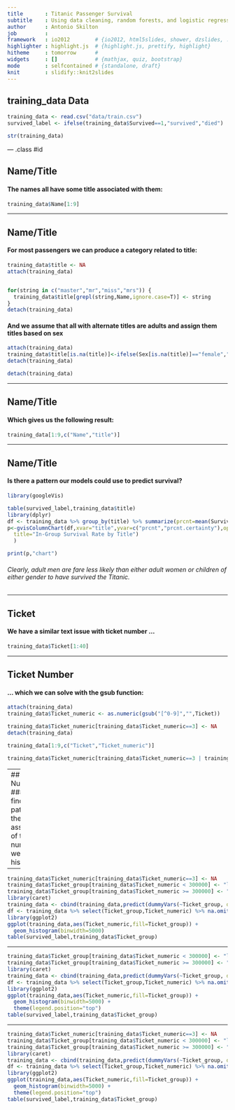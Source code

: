 ```yaml
---
title       : Titanic Passenger Survival
subtitle    : Using data cleaning, random forests, and logistic regression to predict passenger survival on the RMS Titanic
author      : Antonio Skilton
job         : 
framework   : io2012        # {io2012, html5slides, shower, dzslides, ...}
highlighter : highlight.js  # {highlight.js, prettify, highlight}
hitheme     : tomorrow      # 
widgets     : []            # {mathjax, quiz, bootstrap}
mode        : selfcontained # {standalone, draft}
knit        : slidify::knit2slides
---
```


## training_data Data
```r
training_data <- read.csv("data/train.csv")
survived_label <- ifelse(training_data$Survived==1,"survived","died")
```
```r
str(training_data)
```


--- .class #id 

## Name/Title
#### The names all have some title associated with them:

```r
training_data$Name[1:9]
```


---

## Name/Title
#### For most passengers we can produce a category related to title:
```r
training_data$title <- NA
attach(training_data)


for(string in c("master","mr","miss","mrs")) {
  training_data$title[grepl(string,Name,ignore.case=T)] <- string 
}
detach(training_data)
```
#### And we assume that all with alternate titles are adults and assign them titles based on sex
```r
attach(training_data)
training_data$title[is.na(title)]<-ifelse(Sex[is.na(title)]=="female","mrs","mr")
detach(training_data)
```
```r
detach(training_data)
```

--- 

## Name/Title
#### Which gives us the following result:

```r
training_data[1:9,c("Name","title")]
```

---

## Name/Title
#### Is there a pattern our models could use to predict survival?
```r
library(googleVis)
```
```r
table(survived_label,training_data$title)
library(dplyr)
df <- training_data %>% group_by(title) %>% summarize(prcnt=mean(Survived), prcnt.html.tooltip=n()) %>%filter(!is.na(title)) %>% mutate(prcnt.certainty=c(TRUE,FALSE,TRUE,FALSE))
p<-gvisColumnChart(df,xvar="title",yvar=c("prcnt","prcnt.certainty"),options=list(legend='none',
  title="In-Group Survival Rate by Title")
  )
```
```r
print(p,"chart")
```

###### Clearly, adult men are fare less likely than either adult women or children of either gender to have survived the Titanic.

---

## Ticket
#### We have a similar text issue with ticket number ...

```r
training_data$Ticket[1:40]
```

---

## Ticket Number
#### ... which we can solve with the gsub function:
```r
attach(training_data)
training_data$Ticket_numeric <- as.numeric(gsub("[^0-9]","",Ticket))
```
```r
training_data$Ticket_numeric[training_data$Ticket_numeric==3] <- NA
detach(training_data)
```
```r
training_data[1:9,c("Ticket","Ticket_numeric")]
```
```r
training_data$Ticket_numeric[training_data$Ticket_numeric==3 | training_data$Ticket_numeric > 2500000] <- NA
```

---
## Ticket Number
#### To find patterns in the assignment of ticket numbers, we plot a histogram
```r
library(ggplot2)
ggplot(training_data,aes(Ticket_numeric)) + 
  geom_histogram()
```

---


```r
training_data$Ticket_numeric[training_data$Ticket_numeric==3] <- NA
training_data$Ticket_group[training_data$Ticket_numeric < 300000] <- "lowTicketNumber"
training_data$Ticket_group[training_data$Ticket_numeric >= 300000] <- "highTicketNumber"
library(caret)
training_data <- cbind(training_data,predict(dummyVars(~Ticket_group, data = training_data), newdata = training_data))
df <- training_data %>% select(Ticket_group,Ticket_numeric) %>% na.omit()
library(ggplot2)
ggplot(training_data,aes(Ticket_numeric,fill=Ticket_group)) +
  geom_histogram(binwidth=5000) 
table(survived_label,training_data$Ticket_group)
```

---

```r
training_data$Ticket_group[training_data$Ticket_numeric < 300000] <- "lowTicketNumber"
training_data$Ticket_group[training_data$Ticket_numeric >= 300000] <- "highTicketNumber"
library(caret)
training_data <- cbind(training_data,predict(dummyVars(~Ticket_group, data = training_data), newdata = training_data))
df <- training_data %>% select(Ticket_group,Ticket_numeric) %>% na.omit()
library(ggplot2)
ggplot(training_data,aes(Ticket_numeric,fill=Ticket_group)) +
  geom_histogram(binwidth=5000) +
  theme(legend.position="top")
table(survived_label,training_data$Ticket_group)
```



---

```r
training_data$Ticket_numeric[training_data$Ticket_numeric==3] <- NA
training_data$Ticket_group[training_data$Ticket_numeric < 300000] <- "lowTicketNumber"
training_data$Ticket_group[training_data$Ticket_numeric >= 300000] <- "highTicketNumber"
library(caret)
training_data <- cbind(training_data,predict(dummyVars(~Ticket_group, data = training_data), newdata = training_data))
df <- training_data %>% select(Ticket_group,Ticket_numeric) %>% na.omit()
library(ggplot2)
ggplot(training_data,aes(Ticket_numeric,fill=Ticket_group)) +
  geom_histogram(binwidth=5000) +
  theme(legend.position="top")
table(survived_label,training_data$Ticket_group)
```